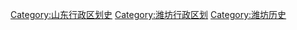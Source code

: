 [[Category:山东行政区划史|Category:山东行政区划史]]
[[Category:潍坊行政区划|Category:潍坊行政区划]]
[[Category:潍坊历史|Category:潍坊历史]]